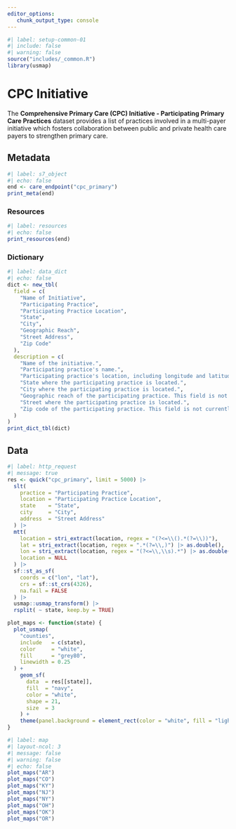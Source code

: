 ```yaml
---
editor_options: 
   chunk_output_type: console
---
```


```r
#| label: setup-common-01
#| include: false
#| warning: false
source("includes/_common.R")
library(usmap)
```

# CPC Initiative {#sec-cpc}

The __Comprehensive Primary Care (CPC) Initiative - Participating Primary Care Practices__ dataset provides a list of practices involved in a multi-payer initiative which fosters collaboration between public and private health care payers to strengthen primary care.

## Metadata

```r
#| label: s7_object
#| echo: false
end <- care_endpoint("cpc_primary")
print_meta(end)
```

### Resources

```r
#| label: resources
#| echo: false
print_resources(end)
```

### Dictionary

```r
#| label: data_dict
#| echo: false
dict <- new_tbl(
  field = c(
    "Name of Initiative", 
    "Participating Practice", 
    "Participating Practice Location", 
    "State", 
    "City", 
    "Geographic Reach", 
    "Street Address", 
    "Zip Code"
  ),
  description = c(
    "Name of the initiative.", 
    "Participating practice's name.", 
    "Participating practice's location, including longitude and latitude.", 
    "State where the participating practice is located.", 
    "City where the participating practice is located.", 
    "Geographic reach of the participating practice. This field is not currently in use.", 
    "Street where the participating practice is located.",
    "Zip code of the participating practice. This field is not currently in use."
  )
)
print_dict_tbl(dict)
```

## Data

```r
#| label: http_request
#| message: true
res <- quick("cpc_primary", limit = 5000) |>
  slt(
    practice = "Participating Practice",
    location = "Participating Practice Location",
    state    = "State",
    city     = "City",
    address  = "Street Address"
  ) |>
  mtt(
    location = stri_extract(location, regex = "(?<=\\().*(?=\\))"),
    lat = stri_extract(location, regex = ".*(?=\\,)") |> as.double(),
    lon = stri_extract(location, regex = "(?<=\\,\\s).*") |> as.double(),
    location = NULL
  ) |>
  sf::st_as_sf(
    coords = c("lon", "lat"),
    crs = sf::st_crs(4326),
    na.fail = FALSE
  ) |>
  usmap::usmap_transform() |>
  rsplit( ~ state, keep.by = TRUE)

plot_maps <- function(state) {
  plot_usmap(
    "counties",
    include   = c(state),
    color     = "white",
    fill      = "grey80",
    linewidth = 0.25
  ) +
    geom_sf(
      data  = res[[state]],
      fill  = "navy",
      color = "white",
      shape = 21,
      size  = 3
    ) +
    theme(panel.background = element_rect(color = "white", fill = "lightyellow"))
}
```

```r
#| label: map
#| layout-ncol: 3
#| message: false
#| warning: false
#| echo: false
plot_maps("AR")
plot_maps("CO")
plot_maps("KY")
plot_maps("NJ")
plot_maps("NY")
plot_maps("OH")
plot_maps("OK")
plot_maps("OR")
```
